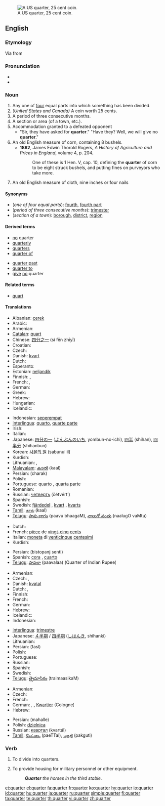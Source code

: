 [[Image:2001 Obverse Proof.png|thumb|right|A US quarter, 25 cent coin.]]
==English==

===Etymology===
Via {{etyl|fr}} from {{etyl|la}} {{term|quartus|lang=la}}

===Pronunciation===
* {{audio|en-us-quarter.ogg|Audio (US)}}
* {{rhymes|ɔː(r)tə(r)}}

===Noun===
{{en-noun}}

# Any one of [[four]] equal parts into which something has been divided.
# ''(United States and Canada)'' A coin worth 25 cents.
# A period of three consecutive months.
# A section or area (of a town, etc.).
# Accommodation granted to a defeated opponent
#* "Sir, they have asked for '''quarter'''." "Have they? Well, we will give no '''quarter'''."
# An old English measure of corn, containing 8 bushels.
#* '''1882''', James Edwin Thorold Rogers, ''A History of Agriculture and Prices in England'', volume 4, p. 204.
#*: One of these is 1 Hen. V, cap. 10, defining the '''quarter''' of corn to be eight struck bushels, and putting fines on purveyors who take more.
# An old English measure of cloth, nine inches or four nails

====Synonyms====
* (''one of four equal parts''): [[fourth]], [[fourth part]]
* (''period of three consecutive months''): [[trimester]]
* (''section of a town''): [[borough]], [[district]], [[region]]

====Derived terms====
{{rel-top|terms derived from quarter (noun)}}
* [[no]] quarter
* [[quarterly]]
* [[quarters]]
* [[quarter of]]
{{rel-mid}}
* [[quarter past]]
* [[quarter to]]
* [[give]] [[no]] quarter
{{rel-bottom}}

====Related terms====
* [[quart]]

====Translations====
{{trans-top|one of four equal parts}}
* Albanian: [[çerek]]
* Arabic: {{Arab|[[ربع]]}} {{IPAchar|(rúbʕ)}} {{m}}
* Armenian: {{t|hy|քառորդ|sc=Armn|tr=k'aṙord}}
* [[Catalan]]: [[quart]]
* Chinese: [[四分之一]] (sì fēn zhīyī)
* Croatian: {{t-|hr|četvrt}}
* Czech: {{t+|cs|čtvrt}}
* Danish: [[kvart]]
* Dutch: {{t+|nl|kwart}}
* Esperanto: {{t-|eo|kvarono|xs=Esperanto}}
* Estonian: [[neljandik]]
* Finnish: {{t-|fi|neljännes}}, {{t-|fi|neljäsosa}}
* French: {{t+|fr|quart|m}}, {{t+|fr|quartier}}
* German: {{t+|de|Viertel|n}}
* Greek: {{t+|el|τέταρτο|n|sc=Grek}}
* Hebrew: {{t+|he|רבע|m|sc=Hebr}}
* Hungarian: {{t+|hu|negyed}}
* Icelandic: {{t-|is|fjórðungur}}
{{trans-mid}}
* Indonesian: [[seperempat]]
* [[Interlingua]]: [[quarto]], [[quarte parte]]
* Irish: {{t-|ga|ceathrú|f|xs=Irish}}
* Italian: {{t+|it|quarto|m}}
* Japanese: [[四分の一]] ([[よんぶんのいち]], yombun-no-ichi), [[四半]] (shihan), [[四半分]] (shihanbun)
* Korean: [[사본의 일]] (sabunui il)
* Kurdish: {{t+|ku|چاره‌ک|sc=KUchar}}
* Lithuanian: {{t+|lt|ketvirtadalis|m|xs=Lithuanian}}, {{t+|lt|ketvirtis|m|xs=Lithuanian}}
* [[Malayalam]]: [[കാല്‍]] (kaal)
* Persian: {{fa-Arab|[[چارک]]}} (charak)
* Polish: {{t+|pl|ćwierć}}
* Portuguese: [[quarto]] {{m}}, [[quarta parte]] {{f}}
* Romanian: {{t-|ro|sfert}}
* Russian: [[четверть]] (čétvért’) {{f}}
* Spanish: {{t+|es|cuarto|m}}
* Swedish: [[fjärdedel]] {{c}}, [[kvart]] {{c}}, [[kvarts]] {{c}}
* [[Tamil]]: [[கால்]] (kaal)
* [[Telugu]]: [[పావు భాగం]] (paavu bhaagaM), [[నాలుగో వంతు]] (naalugO vaMtu)
{{trans-bottom}}

{{trans-top|coin worth 25 cents}}
* Dutch: {{t+|nl|kwartje}}
* French: [[pièce]] de [[vingt-cinq]] [[cent]]s {{f}}
* Italian: [[moneta]] di [[venticinque]] [[centesimi]]
* Kurdish: {{KUchar|[[بیستوپێنج سه‌نت]]}}
{{trans-mid}}
* Persian: {{fa-Arab|[[بیست و پنج سنتی]]}} (bistopanj senti)
* Spanish: [[cora]] {{f}} {{italbrac|El Salvador}}, [[cuarto]] {{italbrac|Panama}}
* [[Telugu]]: [[పావలా]] (paavalaa) (Quarter of Indian Rupee)
{{trans-bottom}}

{{trans-top|period of three months}}
* Armenian: {{t|hy|քառորդ|sc=Armn|tr=k'aṙord}}
* Czech: {{t-|cs|čtvrtletí|n}}, {{t-|cs|kvartál|m}}
* Danish: [[kvatal]]
* Dutch: {{t+|nl|kwartaal}}, {{t+|nl|trimester}}
* Finnish: {{t-|fi|neljännesvuosi}}
* French: {{t+|fr|trimestre|m}}
* German: {{t+|de|Quartal|n}}
* Hebrew: {{t-|he|רבעון|m|sc=Hebr}}
* Icelandic: {{t-|is|fjórðungur}}
* Indonesian: {{t+|id|kuartal|xs=Indonesian}}
{{trans-mid}}
* [[Interlingua]]: [[trimestre#Interlingua|trimestre]]
* Japanese: [[４半期]] / [[四半期]] ([[しはんき]], shihanki)
* Lithuanian: {{t+|lt|ketvirtis|m|xs=Lithuanian}}
* Persian: {{fa-Arab|[[فصل]]}} (fasl)
* Polish: {{t+|pl|kwartał|m}}
* Portuguese: {{t+|pt|trimestre|m}}
* Russian: {{t+|ru|квартал|m|tr=kvartál|sc=Cyrl}}
* Spanish: {{t-|es|trimestre|m}}
* Swedish: {{t-|sv|kvartal|n}}
* [[Telugu]]: [[త్రైమాసికం]] (traimaasikaM)
{{trans-bottom}}

{{trans-top|section of a town}}
* Armenian: {{t|hy|թաղամաս|sc=Armn|tr=t'aġamas}}
* Czech: {{t+|cs|čtvrť|f}}
* French: {{t+|fr|quartier|m}}
* German: {{t+|de|Stadtteil|m}}, {{t+|de|Viertel|n}}, [[Kwartier]] (Cologne)
* Hebrew: {{t+|he|רובע|m|sc=Hebr}}
{{trans-mid}}
* Persian: {{fa-Arab|[[محله]]}} (mahalle)
* Polish: [[dzielnica]] {{f}}
* Russian: [[квартал]] (kvartál) {{m}}
* [[Tamil]]: [[பேட்டை]] (paeTTai), [[பகுதி]] (pakguti)
{{trans-bottom}}

===Verb===
{{en-verb}}

# {{transitive}} To divide into quarters.
# {{transitive}} To provide housing for military personnel or other equipment.
#: '''''Quarter''' the horses in the third stable.''

[[et:quarter]]
[[el:quarter]]
[[fa:quarter]]
[[fr:quarter]]
[[ko:quarter]]
[[hy:quarter]]
[[io:quarter]]
[[id:quarter]]
[[hu:quarter]]
[[ja:quarter]]
[[ru:quarter]]
[[simple:quarter]]
[[fi:quarter]]
[[ta:quarter]]
[[te:quarter]]
[[th:quarter]]
[[vi:quarter]]
[[zh:quarter]]
